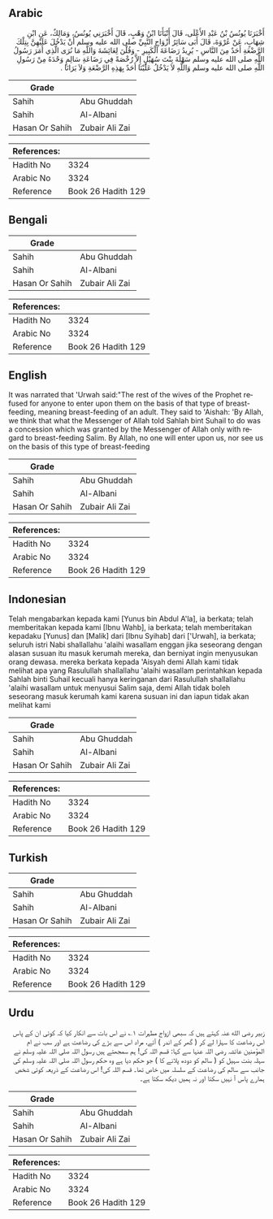 ## Arabic


<div dir="rtl" lang="ar" style={{fontSize:'larger',backgroundColor:'#f8f9fa',padding:20}}>
أَخْبَرَنَا يُونُسُ بْنُ عَبْدِ الأَعْلَى، قَالَ أَنْبَأَنَا ابْنُ وَهْبٍ، قَالَ أَخْبَرَنِي يُونُسُ، وَمَالِكٌ، عَنِ ابْنِ شِهَابٍ، عَنْ عُرْوَةَ، قَالَ أَبَى سَائِرُ أَزْوَاجِ النَّبِيِّ صلى الله عليه وسلم أَنْ يَدْخُلَ عَلَيْهِنَّ بِتِلْكَ الرَّضْعَةِ أَحَدٌ مِنَ النَّاسِ - يُرِيدُ رَضَاعَةَ الْكَبِيرِ - وَقُلْنَ لِعَائِشَةَ وَاللَّهِ مَا نُرَى الَّذِي أَمَرَ رَسُولُ اللَّهِ صلى الله عليه وسلم سَهْلَةَ بِنْتَ سُهَيْلٍ إِلاَّ رُخْصَةً فِي رَضَاعَةِ سَالِمٍ وَحْدَهُ مِنْ رَسُولِ اللَّهِ صلى الله عليه وسلم وَاللَّهِ لاَ يَدْخُلُ عَلَيْنَا أَحَدٌ بِهَذِهِ الرَّضْعَةِ وَلاَ يَرَانَا ‏.‏
</div>
<div style={{backgroundColor:'#f8f9fa',padding:20, marginBottom: 10}}><table> <thead> <tr> <th>Grade</th> <th></th> </tr> </thead> <tbody> <tr><td>Sahih</td><td>Abu Ghuddah</td></tr><tr><td>Sahih</td><td>Al-Albani</td></tr><tr><td>Hasan Or Sahih</td><td>Zubair Ali Zai</td></tr></tbody></table><table> <thead> <tr> <th>References:</th> <th></th> </tr> </thead> <tbody><tr><td>Hadith No</td><td>3324</td></tr><tr><td>Arabic No</td><td>3324</td></tr><tr><td>Reference</td><td>Book 26 Hadith 129</td></tr></tbody></table></div>

## Bengali


<div dir="ltr" lang="bn" style={{fontSize:'larger',backgroundColor:'#f8f9fa',padding:20}}>

</div>
<div style={{backgroundColor:'#f8f9fa',padding:20, marginBottom: 10}}><table> <thead> <tr> <th>Grade</th> <th></th> </tr> </thead> <tbody> <tr><td>Sahih</td><td>Abu Ghuddah</td></tr><tr><td>Sahih</td><td>Al-Albani</td></tr><tr><td>Hasan Or Sahih</td><td>Zubair Ali Zai</td></tr></tbody></table><table> <thead> <tr> <th>References:</th> <th></th> </tr> </thead> <tbody><tr><td>Hadith No</td><td>3324</td></tr><tr><td>Arabic No</td><td>3324</td></tr><tr><td>Reference</td><td>Book 26 Hadith 129</td></tr></tbody></table></div>

## English


<div dir="ltr" lang="en" style={{fontSize:'larger',backgroundColor:'#f8f9fa',padding:20}}>
It was narrated that 'Urwah said:"The rest of the wives of the Prophet refused for anyone to enter upon them on the basis of that type of breast-feeding, meaning breast-feeding of an adult. They said to 'Aishah: 'By Allah, we think that what the Messenger of Allah told Sahlah bint Suhail to do was a concession which was granted by the Messenger of Allah only with regard to breast-feeding Salim. By Allah, no one will enter upon us, nor see us on the basis of this type of breast-feeding
</div>
<div style={{backgroundColor:'#f8f9fa',padding:20, marginBottom: 10}}><table> <thead> <tr> <th>Grade</th> <th></th> </tr> </thead> <tbody> <tr><td>Sahih</td><td>Abu Ghuddah</td></tr><tr><td>Sahih</td><td>Al-Albani</td></tr><tr><td>Hasan Or Sahih</td><td>Zubair Ali Zai</td></tr></tbody></table><table> <thead> <tr> <th>References:</th> <th></th> </tr> </thead> <tbody><tr><td>Hadith No</td><td>3324</td></tr><tr><td>Arabic No</td><td>3324</td></tr><tr><td>Reference</td><td>Book 26 Hadith 129</td></tr></tbody></table></div>

## Indonesian


<div dir="ltr" lang="id" style={{fontSize:'larger',backgroundColor:'#f8f9fa',padding:20}}>
Telah mengabarkan kepada kami [Yunus bin Abdul A'la], ia berkata; telah memberitakan kepada kami [Ibnu Wahb], ia berkata; telah memberitakan kepadaku [Yunus] dan [Malik] dari [Ibnu Syihab] dari ['Urwah], ia berkata; seluruh istri Nabi shallallahu 'alaihi wasallam enggan jika seseorang dengan alasan susuan itu masuk kerumah mereka, dan berniyat ingin menyusukan orang dewasa. mereka berkata kepada 'Aisyah demi Allah kami tidak melihat apa yang Rasulullah shallallahu 'alaihi wasallam perintahkan kepada Sahlah binti Suhail kecuali hanya keringanan dari Rasulullah shallallahu 'alaihi wasallam untuk menyusui Salim saja, demi Allah tidak boleh seseorang masuk kerumah kami karena susuan ini dan iapun tidak akan melihat kami
</div>
<div style={{backgroundColor:'#f8f9fa',padding:20, marginBottom: 10}}><table> <thead> <tr> <th>Grade</th> <th></th> </tr> </thead> <tbody> <tr><td>Sahih</td><td>Abu Ghuddah</td></tr><tr><td>Sahih</td><td>Al-Albani</td></tr><tr><td>Hasan Or Sahih</td><td>Zubair Ali Zai</td></tr></tbody></table><table> <thead> <tr> <th>References:</th> <th></th> </tr> </thead> <tbody><tr><td>Hadith No</td><td>3324</td></tr><tr><td>Arabic No</td><td>3324</td></tr><tr><td>Reference</td><td>Book 26 Hadith 129</td></tr></tbody></table></div>

## Turkish


<div dir="ltr" lang="tr" style={{fontSize:'larger',backgroundColor:'#f8f9fa',padding:20}}>

</div>
<div style={{backgroundColor:'#f8f9fa',padding:20, marginBottom: 10}}><table> <thead> <tr> <th>Grade</th> <th></th> </tr> </thead> <tbody> <tr><td>Sahih</td><td>Abu Ghuddah</td></tr><tr><td>Sahih</td><td>Al-Albani</td></tr><tr><td>Hasan Or Sahih</td><td>Zubair Ali Zai</td></tr></tbody></table><table> <thead> <tr> <th>References:</th> <th></th> </tr> </thead> <tbody><tr><td>Hadith No</td><td>3324</td></tr><tr><td>Arabic No</td><td>3324</td></tr><tr><td>Reference</td><td>Book 26 Hadith 129</td></tr></tbody></table></div>

## Urdu


<div dir="rtl" lang="ur" style={{fontSize:'larger',backgroundColor:'#f8f9fa',padding:20}}>
زبیر رضی الله عنہ کہتے ہیں کہ سبھی ازواج مطہرات ۱؎ نے اس بات سے انکار کیا کہ کوئی ان کے پاس اس رضاعت کا سہارا لے کر ( گھر کے اندر ) آئے، مراد اس سے بڑے کی رضاعت ہے اور سب نے ام المؤمنین عائشہ رضی اللہ عنہا سے کہا: قسم اللہ کی! ہم سمجھتے ہیں رسول اللہ صلی اللہ علیہ وسلم نے سہلہ بنت سہیل کو ( سالم کو دودھ پلانے کا ) جو حکم دیا ہے وہ حکم رسول اللہ صلی اللہ علیہ وسلم کی جانب سے سالم کی رضاعت کے سلسلہ میں خاص تھا۔ قسم اللہ کی! اس رضاعت کے ذریعہ کوئی شخص ہمارے پاس آ نہیں سکتا اور نہ ہمیں دیکھ سکتا ہے۔
</div>
<div style={{backgroundColor:'#f8f9fa',padding:20, marginBottom: 10}}><table> <thead> <tr> <th>Grade</th> <th></th> </tr> </thead> <tbody> <tr><td>Sahih</td><td>Abu Ghuddah</td></tr><tr><td>Sahih</td><td>Al-Albani</td></tr><tr><td>Hasan Or Sahih</td><td>Zubair Ali Zai</td></tr></tbody></table><table> <thead> <tr> <th>References:</th> <th></th> </tr> </thead> <tbody><tr><td>Hadith No</td><td>3324</td></tr><tr><td>Arabic No</td><td>3324</td></tr><tr><td>Reference</td><td>Book 26 Hadith 129</td></tr></tbody></table></div>